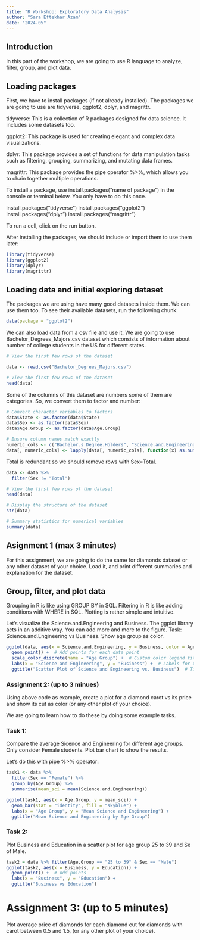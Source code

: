 ```yaml
---
title: "R Workshop: Exploratory Data Analysis"
author: "Sara Eftekhar Azam"
date: "2024-05"
---
```


## Introduction
In this part of the workshop, we are going to use R language to analyze, filter, group, and plot data.

## Loading packages
First, we have to install packages (if not already installed).
The packages we are going to use are tidyverse, ggplot2, dplyr, and magrittr.

tidyverse: This is a collection of R packages designed for data science. It includes some datasets too.

ggplot2: This package is used for creating elegant and complex data visualizations.

dplyr: This package provides a set of functions for data manipulation tasks such as filtering, grouping, summarizing, and mutating data frames.

magrittr: This package provides the pipe operator %>%, which allows you to chain together multiple operations.

To install a package, use install.packages("name of package") in the console or terminal below. You only have to do this once.

install.packages("tidyverse")
install.packages("ggplot2")
install.packages("dplyr")
install.packages("magrittr")


To run a cell, click on the run button.

After installing the packages, we should include or import them to use them later:
```r
library(tidyverse)
library(ggplot2)
library(dplyr)
library(magrittr)
```

## Loading data and initial exploring dataset
The packages we are using have many good datasets inside them. We can use them too.
To see their available datasets, run the following chunk:
```r
data(package = "ggplot2")
```

We can also load data from a csv file and use it.
We are going to use Bachelor_Degrees_Majors.csv dataset which consists of information about number of college students in the US for different states. 

```r
# View the first few rows of the dataset

data <- read.csv("Bachelor_Degrees_Majors.csv")


```


```r
# View the first few rows of the dataset
head(data)

```
Some of the columns of this dataset are numbers some of them are categories. So, we convert them to factor and number:

```r
# Convert character variables to factors
data$State <- as.factor(data$State)
data$Sex <- as.factor(data$Sex)
data$Age.Group <- as.factor(data$Age.Group)

# Ensure column names match exactly
numeric_cols <- c("Bachelor.s.Degree.Holders", "Science.and.Engineering", "Science.and.Engineering.Related.Fields", "Business", "Education", "Arts..Humanities.and.Others")
data[, numeric_cols] <- lapply(data[, numeric_cols], function(x) as.numeric(gsub(",", "", x)))
```

Total is redundant so we should remove rows with Sex=Total. 

```r
data <- data %>% 
  filter(Sex != "Total")
```


```r
# View the first few rows of the dataset
head(data)

```


```r
# Display the structure of the dataset
str(data)

```


```r
# Summary statistics for numerical variables
summary(data)

```
## Asignment 1 (max 3 minutes)
For this assignment, we are going to do the same for diamonds dataset or any other dataset of your choice.
Load it, and print different summaries and explanation for the dataset.


## Group, filter, and plot data
Grouping in R is like using GROUP BY in SQL.
Filtering in R is like adding conditions with WHERE in SQL.
Plotting is rather simple and intuitive. 

Let's visualize the Science.and.Engineering and Business.
The ggplot library acts in an additive way. You can add more and more to the figure. 
Task: Science.and.Engineering vs Business. Show age group as color. 
```r
ggplot(data, aes(x = Science.and.Engineering, y = Business, color = Age.Group)) +
  geom_point() +  # Add points for each data point
  scale_color_discrete(name = "Age Group") +  # Custom color legend title
  labs(x = "Science and Engineering", y = "Business") +  # Labels for x and y axes
  ggtitle("Scatter Plot of Science and Engineering vs. Business")  # Title for the plot
```

### Assignment 2: (up to 3 minues)
Using above code as example, create a plot for a diamond carot vs its price and show its cut as color (or any other plot of your choice).

We are going to learn how to do these by doing some example tasks.

### Task 1:
Compare the average Sicence and Engineering for different age groups.
Only consider Female students.
Plot bar chart to show the results. 

Let's do this with pipe %>% operator:

```r
task1 <- data %>% 
  filter(Sex == "Female") %>%
  group_by(Age.Group) %>%
  summarise(mean_sci = mean(Science.and.Engineering))

ggplot(task1, aes(x = Age.Group, y = mean_sci)) +
  geom_bar(stat = "identity", fill = "skyblue") +
  labs(x = "Age Group", y = "Mean Science and Engineering") +
  ggtitle("Mean Science and Engineering by Age Group")

```

### Task 2:
Plot Business and Education in a scatter plot for age group 25 to 39 and Se of Male.

```r
task2 = data %>% filter(Age.Group == "25 to 39" & Sex == "Male")
ggplot(task2, aes(x = Business, y = Education)) +
  geom_point() +  # Add points
  labs(x = "Business", y = "Education") +
  ggtitle("Business vs Education")

```

# Assignment 3: (up to 5 minutes)
Plot average price of diamonds for each diamond cut for diamonds with carot between 0.5 and 1.5, (or any other plot of your choice). 
